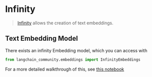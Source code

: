 # Infinity

>[Infinity](https://github.com/michaelfeil/infinity) allows the creation of text embeddings.

## Text Embedding Model

There exists an infinity Embedding model, which you can access with 
```python
from langchain_community.embeddings import InfinityEmbeddings
```
For a more detailed walkthrough of this, see [this notebook](/docs/integrations/text_embedding/infinity)
